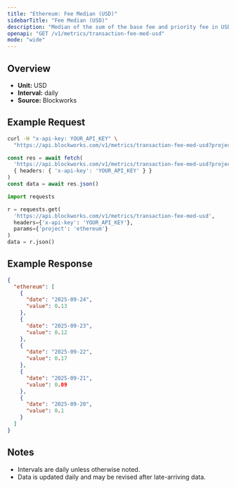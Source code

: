 ```yaml
---
title: "Ethereum: Fee Median (USD)"
sidebarTitle: "Fee Median (USD)"
description: "Median of the sum of the base fee and priority fee in USD that day"
openapi: "GET /v1/metrics/transaction-fee-med-usd"
mode: "wide"
---
```


## Overview

- **Unit:** USD
- **Interval:** daily
- **Source:** Blockworks

## Example Request

<CodeGroup>

```bash cURL
curl -H "x-api-key: YOUR_API_KEY" \
  "https://api.blockworks.com/v1/metrics/transaction-fee-med-usd?project=ethereum"
```

```typescript TypeScript
const res = await fetch(
  'https://api.blockworks.com/v1/metrics/transaction-fee-med-usd?project=ethereum',
  { headers: { 'x-api-key': 'YOUR_API_KEY' } }
)
const data = await res.json()
```

```python Python
import requests

r = requests.get(
  'https://api.blockworks.com/v1/metrics/transaction-fee-med-usd',
  headers={'x-api-key': 'YOUR_API_KEY'},
  params={'project': 'ethereum'}
)
data = r.json()
```

</CodeGroup>

## Example Response

```json
{
  "ethereum": [
    {
      "date": "2025-09-24",
      "value": 0.13
    },
    {
      "date": "2025-09-23",
      "value": 0.12
    },
    {
      "date": "2025-09-22",
      "value": 0.17
    },
    {
      "date": "2025-09-21",
      "value": 0.09
    },
    {
      "date": "2025-09-20",
      "value": 0.1
    }
  ]
}
```

## Notes
- Intervals are daily unless otherwise noted.
- Data is updated daily and may be revised after late-arriving data.